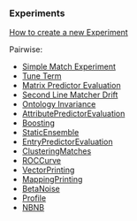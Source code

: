 === Experiments ===
[[https://github.com/shraga89/Ontobuilder-Research-Environment/blob/master/wiki/Create%20a%20new%20Experiment.md|How to create a new Experiment]]

Pairwise:
* [[https://github.com/shraga89/Ontobuilder-Research-Environment/blob/master/wiki/SimpleMatch.wiki|Simple Match Experiment]]
* [[https://github.com/shraga89/Ontobuilder-Research-Environment/blob/master/wiki/TuneTerm.wiki|Tune Term]]
* [[https://github.com/shraga89/Ontobuilder-Research-Environment/blob/master/wiki/MatrixPredictEval.wiki|Matrix Predictor Evaluation]]
* [[https://github.com/shraga89/Ontobuilder-Research-Environment/blob/master/wiki/2LMDrift.md|Second Line Matcher Drift]]
* [[https://github.com/shraga89/Ontobuilder-Research-Environment/blob/master/wiki/OntologyInvariance.md|Ontology Invariance]]
* [[https://github.com/shraga89/Ontobuilder-Research-Environment/blob/master/wiki/AttributePredictorEvaluation.md|AttributePredictorEvaluation]]
* [[https://github.com/shraga89/Ontobuilder-Research-Environment/blob/master/wiki/Boosting.md|Boosting]]
* [[https://github.com/shraga89/Ontobuilder-Research-Environment/blob/master/wiki/StaticEnsemble.md|StaticEnsemble]]
* [[https://github.com/shraga89/Ontobuilder-Research-Environment/blob/master/wiki/EntryPredictorEvaluation.md|EntryPredictorEvaluation]]
* [[https://github.com/shraga89/Ontobuilder-Research-Environment/blob/master/wiki/ClusteringMatches.md|ClusteringMatches]]
* [[https://github.com/shraga89/Ontobuilder-Research-Environment/blob/master/wiki/ROCCurve.md|ROCCurve]]
* [[https://github.com/shraga89/Ontobuilder-Research-Environment/blob/master/wiki/VectorPrinting.md|VectorPrinting]]
* [[https://github.com/shraga89/Ontobuilder-Research-Environment/blob/master/wiki/MappingPrinting.md|MappingPrinting]]
* [[https://github.com/shraga89/Ontobuilder-Research-Environment/blob/master/wiki/BetaNoise.md|BetaNoise]]
* [[https://github.com/shraga89/Ontobuilder-Research-Environment/blob/master/wiki/Profile.md|Profile]]
* [[https://github.com/shraga89/Ontobuilder-Research-Environment/blob/master/wiki/NBNB.md|NBNB]]
